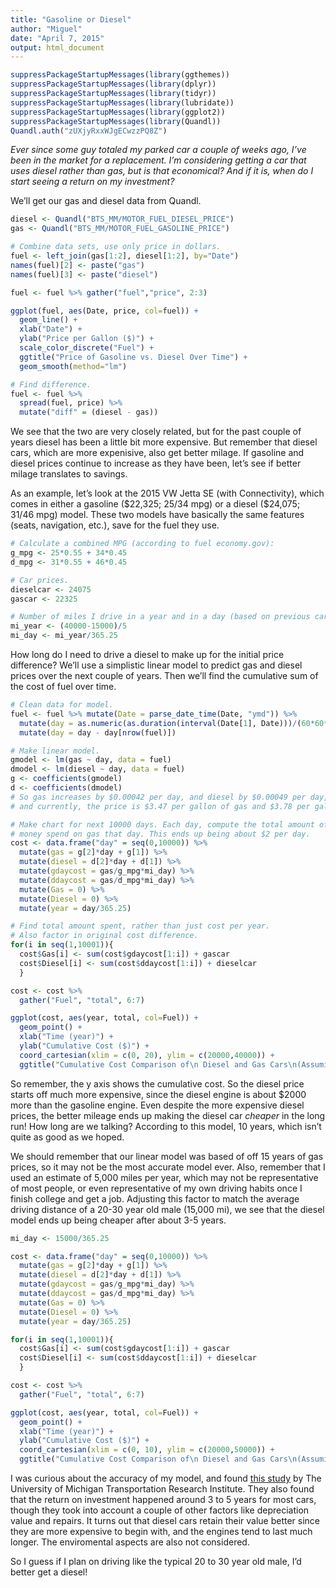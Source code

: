 ```yaml
---
title: "Gasoline or Diesel"
author: "Miguel"
date: "April 7, 2015"
output: html_document
---
```


```r
suppressPackageStartupMessages(library(ggthemes))
suppressPackageStartupMessages(library(dplyr))
suppressPackageStartupMessages(library(tidyr))
suppressPackageStartupMessages(library(lubridate))
suppressPackageStartupMessages(library(ggplot2))
suppressPackageStartupMessages(library(Quandl))
Quandl.auth("zUXjyRxxWJgECwzzPQ8Z")
```


*Ever since some guy totaled my parked car a couple of weeks ago, I've been in the market for a replacement. I'm considering getting a car that uses diesel rather than gas, but is that economical? And if it is, when do I start seeing a return on my investment?*

We'll get our gas and diesel data from Quandl.

```r
diesel <- Quandl("BTS_MM/MOTOR_FUEL_DIESEL_PRICE")
gas <- Quandl("BTS_MM/MOTOR_FUEL_GASOLINE_PRICE")

# Combine data sets, use only price in dollars.
fuel <- left_join(gas[1:2], diesel[1:2], by="Date")
names(fuel)[2] <- paste("gas")
names(fuel)[3] <- paste("diesel")

fuel <- fuel %>% gather("fuel","price", 2:3)

ggplot(fuel, aes(Date, price, col=fuel)) + 
  geom_line() + 
  xlab("Date") +
  ylab("Price per Gallon ($)") +  
  scale_color_discrete("Fuel") + 
  ggtitle("Price of Gasoline vs. Diesel Over Time") +
  geom_smooth(method="lm")

# Find difference.
fuel <- fuel %>% 
  spread(fuel, price) %>%
  mutate("diff" = (diesel - gas))
```

We see that the two are very closely related, but for the past couple of years diesel has been a little bit more expensive. But remember that diesel cars, which are more expenisive, also get better milage. If gasoline and diesel prices continue to increase as they have been, let's see if better milage translates to savings.

As an example, let's look at the 2015 VW Jetta SE (with Connectivity), which comes in either a gasoline ($22,325; 25/34 mpg) or a diesel ($24,075; 31/46 mpg) model. These two models have basically the same features (seats, navigation, etc.), save for the fuel they use.

```r
# Calculate a combined MPG (according to fuel economy.gov):
g_mpg <- 25*0.55 + 34*0.45 
d_mpg <- 31*0.55 + 46*0.45

# Car prices.
dieselcar <- 24075 
gascar <- 22325

# Number of miles I drive in a year and in a day (based on previous car).
mi_year <- (40000-15000)/5
mi_day <- mi_year/365.25
```

How long do I need to drive a diesel to make up for the initial price difference? We'll use a simplistic linear model to predict gas and diesel prices over the next couple of years. Then we'll find the cumulative sum of the cost of fuel over time. 

```r
# Clean data for model.
fuel <- fuel %>% mutate(Date = parse_date_time(Date, "ymd")) %>%
  mutate(day = as.numeric(as.duration(interval(Date[1], Date)))/(60*60*24)) %>%
  mutate(day = day - day[nrow(fuel)])

# Make linear model.
gmodel <- lm(gas ~ day, data = fuel)
dmodel <- lm(diesel ~ day, data = fuel)
g <- coefficients(gmodel)
d <- coefficients(dmodel)
# So gas increases by $0.00042 per day, and diesel by $0.00049 per day, 
# and currently, the price is $3.47 per gallon of gas and $3.78 per gallon of diesel.

# Make chart for next 10000 days. Each day, compute the total amount of
# money spend on gas that day. This ends up being about $2 per day.
cost <- data.frame("day" = seq(0,10000)) %>%
  mutate(gas = g[2]*day + g[1]) %>%
  mutate(diesel = d[2]*day + d[1]) %>%
  mutate(gdaycost = gas/g_mpg*mi_day) %>%
  mutate(ddaycost = gas/d_mpg*mi_day) %>%
  mutate(Gas = 0) %>%
  mutate(Diesel = 0) %>%
  mutate(year = day/365.25)

# Find total amount spent, rather than just cost per year.
# Also factor in original cost difference.
for(i in seq(1,10001)){
  cost$Gas[i] <- sum(cost$gdaycost[1:i]) + gascar
  cost$Diesel[i] <- sum(cost$ddaycost[1:i]) + dieselcar
  }

cost <- cost %>%
  gather("Fuel", "total", 6:7)

ggplot(cost, aes(year, total, col=Fuel)) + 
  geom_point() +
  xlab("Time (year)") + 
  ylab("Cumulative Cost ($)") +
  coord_cartesian(xlim = c(0, 20), ylim = c(20000,40000)) +
  ggtitle("Cumulative Cost Comparison of\n Diesel and Gas Cars\n(Assuming 5,000 mi per Year)")
```

So remember, the y axis shows the cumulative cost. So the diesel price starts off much more expensive, since the diesel engine is about $2000 more than the gasoline engine. Even despite the more expensive diesel prices, the better mileage ends up making the diesel car *cheaper* in the long run! How long are we talking? According to this model, 10 years, which isn't quite as good as we hoped. 

We should remember that our linear model was based of off 15 years of gas prices, so it may not be the most accurate model ever. Also, remember that I used an estimate of 5,000 miles per year, which may not be representative of most people, or even representative of my own driving habits once I finish college and get a job. Adjusting this factor to match the average driving distance of a 20-30 year old male (15,000 mi), we see that the diesel model ends up being cheaper after about 3-5 years.

```r
mi_day <- 15000/365.25

cost <- data.frame("day" = seq(0,10000)) %>%
  mutate(gas = g[2]*day + g[1]) %>%
  mutate(diesel = d[2]*day + d[1]) %>%
  mutate(gdaycost = gas/g_mpg*mi_day) %>%
  mutate(ddaycost = gas/d_mpg*mi_day) %>%
  mutate(Gas = 0) %>%
  mutate(Diesel = 0) %>%
  mutate(year = day/365.25)

for(i in seq(1,10001)){
  cost$Gas[i] <- sum(cost$gdaycost[1:i]) + gascar
  cost$Diesel[i] <- sum(cost$ddaycost[1:i]) + dieselcar
  }

cost <- cost %>%
  gather("Fuel", "total", 6:7)

ggplot(cost, aes(year, total, col=Fuel)) + 
  geom_point() +
  xlab("Time (year)") + 
  ylab("Cumulative Cost ($)") +
  coord_cartesian(xlim = c(0, 10), ylim = c(20000,50000)) +
  ggtitle("Cumulative Cost Comparison of\n Diesel and Gas Cars\n(Assuming 15,000 mi per Year)")
```

I was curious about the accuracy of my model, and found [this study](http://www.dieselforum.org/files/dmfile/20130311_cd_umtritcofinalreport_dd2017.pdf) by The University of Michigan Transportation Research Institute. They also found that the return on investment happened around 3 to 5 years for most cars, though they took into account a couple of other factors like depreciation value and repairs. It turns out that diesel cars retain their value better since they are more expensive to begin with, and the engines tend to last much longer. The enviromental aspects are also not considered.

So I guess if I plan on driving like the typical 20 to 30 year old male, I'd better get a diesel!